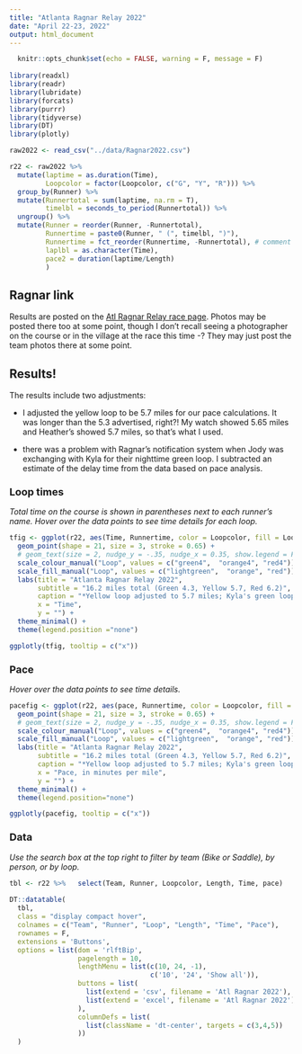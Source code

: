 ```yaml
---
title: "Atlanta Ragnar Relay 2022"
date: "April 22-23, 2022"
output: html_document
---
```


```r
  knitr::opts_chunk$set(echo = FALSE, warning = F, message = F)
  
library(readxl)
library(readr)
library(lubridate)
library(forcats)
library(purrr)
library(tidyverse)
library(DT)
library(plotly)

raw2022 <- read_csv("../data/Ragnar2022.csv")

r22 <- raw2022 %>% 
  mutate(laptime = as.duration(Time),
         Loopcolor = factor(Loopcolor, c("G", "Y", "R"))) %>% 
  group_by(Runner) %>% 
  mutate(Runnertotal = sum(laptime, na.rm = T),
         timelbl = seconds_to_period(Runnertotal)) %>% 
  ungroup() %>% 
  mutate(Runner = reorder(Runner, -Runnertotal),
         Runnertime = paste0(Runner, " (", timelbl, ")"),
         Runnertime = fct_reorder(Runnertime, -Runnertotal), # comment out this line for unsorted results
         laplbl = as.character(Time),
         pace2 = duration(laptime/Length)
         )

```

## Ragnar link

Results are posted on the <a href = "https://www.runragnar.com/event-detail/trail/atlanta_ga#resultsphotos">Atl Ragnar Relay race page</a>. Photos may be posted there too at some point, though I don't recall seeing a photographer on the course or in the village at the race this time -? They may just post the team photos there at some point.

## Results! {.tabset}

The results include two adjustments:

- I adjusted the yellow loop to be 5.7 miles for our pace calculations. It was longer than the 5.3 advertised, right?! My watch showed 5.65 miles and Heather's showed 5.7 miles, so that's what I used.

- there was a problem with Ragnar's notification system when Jody was exchanging with Kyla for their nighttime green loop. I subtracted an estimate of the delay time from the data based on pace analysis. 

### <font size="4"> Loop times </font>

*Total time on the course is shown in parentheses next to each runner's name. Hover over the data points to see time details for each loop.*

```r

tfig <- ggplot(r22, aes(Time, Runnertime, color = Loopcolor, fill = Loopcolor,label = laplbl)) +
  geom_point(shape = 21, size = 3, stroke = 0.65) +
  # geom_text(size = 2, nudge_y = -.35, nudge_x = 0.35, show.legend = FALSE) +
  scale_colour_manual("Loop", values = c("green4",  "orange4", "red4")) +
  scale_fill_manual("Loop", values = c("lightgreen",  "orange", "red")) +
  labs(title = "Atlanta Ragnar Relay 2022",
       subtitle = "16.2 miles total (Green 4.3, Yellow 5.7, Red 6.2)",
       caption = "*Yellow loop adjusted to 5.7 miles; Kyla's green loop adjusted for delayed handoff",
       x = "Time",
       y = "") +
  theme_minimal() +
  theme(legend.position ="none")

ggplotly(tfig, tooltip = c("x"))

```

### <font size="4"> Pace </font>

*Hover over the data points to see time details.*

```r

pacefig <- ggplot(r22, aes(pace, Runnertime, color = Loopcolor, fill = Loopcolor, label = pace)) +
  geom_point(shape = 21, size = 3, stroke = 0.65) +
  # geom_text(size = 2, nudge_y = -.35, nudge_x = 0.35, show.legend = FALSE) +
  scale_colour_manual("Loop", values = c("green4",  "orange4", "red4")) +
  scale_fill_manual("Loop", values = c("lightgreen",  "orange", "red")) +
  labs(title = "Atlanta Ragnar Relay 2022",
       subtitle = "16.2 miles total (Green 4.3, Yellow 5.7, Red 6.2)",
       caption = "*Yellow loop adjusted to 5.7 miles; Kyla's green loop adjusted for delayed handoff",
       x = "Pace, in minutes per mile",
       y = "") +
  theme_minimal() +
  theme(legend.position="none")

ggplotly(pacefig, tooltip = c("x"))
```

### <font size="4"> Data </font>

*Use the search box at the top right to filter by team (Bike or Saddle), by person, or by loop.*

```r

tbl <- r22 %>%   select(Team, Runner, Loopcolor, Length, Time, pace)
  
DT::datatable(
  tbl,
  class = "display compact hover",
  colnames = c("Team", "Runner", "Loop", "Length", "Time", "Pace"),
  rownames = F,
  extensions = 'Buttons',
  options = list(dom = 'rlftBip',
                 pagelength = 10,
                 lengthMenu = list(c(10, 24, -1),
                                   c('10', '24', 'Show all')),
                 buttons = list(
                   list(extend = 'csv', filename = 'Atl Ragnar 2022'),
                   list(extend = 'excel', filename = 'Atl Ragnar 2022')
                 ),
                 columnDefs = list(
                   list(className = 'dt-center', targets = c(3,4,5))
                 ))
  )

```



